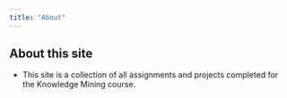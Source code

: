 ---
title: "About"
---

## About this site

- This site is a collection of all assignments and projects completed for the Knowledge Mining course. 
